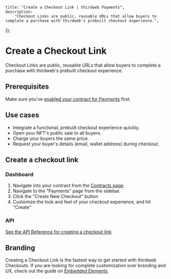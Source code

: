 
	title: "Create a Checkout Link | thirdweb Payments",
	description:
		"Checkout Links are public, reusable URLs that allow buyers to complete a purchase with thirdweb's prebuilt checkout experience.",
});

# Create a Checkout Link

Checkout Links are public, reusable URLs that allow buyers to complete a purchase with thirdweb's prebuilt checkout experience.

## Prerequisites

Make sure you've [enabled your contract for Payments](/payments/nft-checkout/enable-contract) first.

## Use cases

- Integrate a functional, prebuilt checkout experience quickly.
- Open your NFT's public sale to all buyers.
- Charge your buyers the same price.
- Request your buyer's details (email, wallet address) during checkout.

## Create a checkout link

### Dashboard

1. Navigate into your contract from the [Contracts page](https://thirdweb.com/team/~/~/contracts).
2. Navigate to the "Payments" page from the sidebar.
3. Click the "Create New Checkout" button
4. Customize the look and feel of your checkout experience, and hit "Create"

### API

[See the API Reference for creating a checkout link](https://redocly.github.io/redoc/?url=https://payments.thirdweb.com/api/doc#tag/Checkout-Links/paths/~1api~12022-08-12~1shareable-checkout-link/post)

## Branding

Creating a Checkout Link is the fastest way to get started with thirdweb Checkouts. If you are looking for complete customization over branding and UX, check out the guide on [Embedded Elements](elements).
